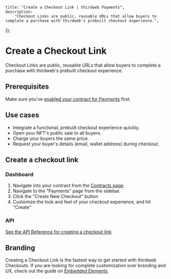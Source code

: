 
	title: "Create a Checkout Link | thirdweb Payments",
	description:
		"Checkout Links are public, reusable URLs that allow buyers to complete a purchase with thirdweb's prebuilt checkout experience.",
});

# Create a Checkout Link

Checkout Links are public, reusable URLs that allow buyers to complete a purchase with thirdweb's prebuilt checkout experience.

## Prerequisites

Make sure you've [enabled your contract for Payments](/payments/nft-checkout/enable-contract) first.

## Use cases

- Integrate a functional, prebuilt checkout experience quickly.
- Open your NFT's public sale to all buyers.
- Charge your buyers the same price.
- Request your buyer's details (email, wallet address) during checkout.

## Create a checkout link

### Dashboard

1. Navigate into your contract from the [Contracts page](https://thirdweb.com/team/~/~/contracts).
2. Navigate to the "Payments" page from the sidebar.
3. Click the "Create New Checkout" button
4. Customize the look and feel of your checkout experience, and hit "Create"

### API

[See the API Reference for creating a checkout link](https://redocly.github.io/redoc/?url=https://payments.thirdweb.com/api/doc#tag/Checkout-Links/paths/~1api~12022-08-12~1shareable-checkout-link/post)

## Branding

Creating a Checkout Link is the fastest way to get started with thirdweb Checkouts. If you are looking for complete customization over branding and UX, check out the guide on [Embedded Elements](elements).
